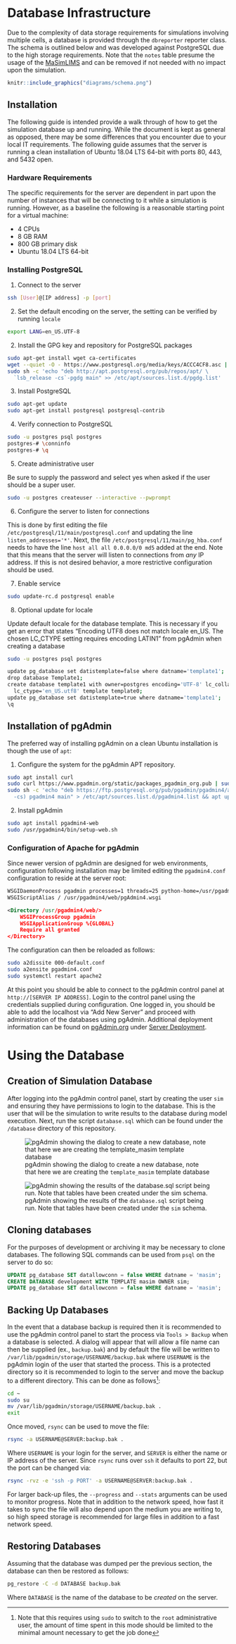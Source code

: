 # Database Infrastructure

Due to the complexity of data storage requirements for simulations involving multiple cells, a database is provided through the `dbreporter` reporter class. The schema is outlined below and was developed against PostgreSQL due to the high storage requirements. Note that the `notes` table presume the usage of the [MaSimLIMS](https://github.com/rjzupkoii/MaSimLIMS) and can be removed if not needed with no impact upon the simulation.     

```r
knitr::include_graphics("diagrams/schema.png")
```

## Installation

The following guide is intended provide a walk through of how to get the simulation  database up and running. While the document is kept as general as opposed, there may be some differences that you encounter due to your local IT requirements. The following guide assumes that the server is running a clean installation of Ubuntu 18.04 LTS 64-bit with ports 80, 443, and 5432 open.

### Hardware Requirements

The specific requirements for the server are dependent in part upon the number of instances that will be connecting to it while a simulation is running. However, as a baseline the following is a reasonable starting point for a virtual machine:

- 4 CPUs
- 8 GB RAM
- 800 GB primary disk
- Ubuntu 18.04 LTS 64-bit

### Installing PostgreSQL

1. Connect to the server

```bash
ssh [User]@[IP address] -p [port]
```

2. Set the default encoding on the server, the setting can be verified by running `locale`

```bash
export LANG=en_US.UTF-8
```

2. Install the GPG key and repository for PostgreSQL packages

```bash
sudo apt-get install wget ca-certificates
wget --quiet -O - https://www.postgresql.org/media/keys/ACCC4CF8.asc | sudo apt-key add -
sudo sh -c 'echo "deb http://apt.postgresql.org/pub/repos/apt/ \
  `lsb_release -cs`-pgdg main" >> /etc/apt/sources.list.d/pgdg.list'
```

3. Install PostgreSQL

```bash
sudo apt-get update
sudo apt-get install postgresql postgresql-contrib
```

4. Verify connection to PostgreSQL

```bash
sudo -u postgres psql postgres
postgres-# \conninfo
postgres-# \q
```

5. Create administrative user

Be sure to supply the password and select yes when asked if the user should be a super user.

```bash
sudo -u postgres createuser --interactive --pwprompt
```

6. Configure the server to listen for connections

This is done by first editing the file `/etc/postgresql/11/main/postgresql.conf` and updating the line `listen_addresses='*'`. Next, the file `/etc/postgresql/11/main/pg_hba.conf` needs to have the line `host all all 0.0.0.0/0 md5` added at the end. Note that this means that the server will listen to connections from *any* IP address. If this is not desired behavior, a more restrictive configuration should be used.

7. Enable service

```bash
sudo update-rc.d postgresql enable
```

8. Optional update for locale

Update default locale for the database template. This is necessary if you get an error that states "Encoding UTF8 does not match locale en_US. The chosen LC_CTYPE setting requires encoding LATIN1" from pgAdmin when creating a database

```bash
sudo -u postgres psql postgres

update pg_database set datistemplate=false where datname='template1';
drop database Template1;
create database template1 with owner=postgres encoding='UTF-8' lc_collate='en_US.utf8' \
  lc_ctype='en_US.utf8' template template0;
update pg_database set datistemplate=true where datname='template1';
\q
```

## Installation of pgAdmin

The preferred way of installing pgAdmin on a clean Ubuntu installation is though the use of `apt`:

1. Configure the system for the pgAdmin APT repository.

```bash
sudo apt install curl
sudo curl https://www.pgadmin.org/static/packages_pgadmin_org.pub | sudo apt-key add
sudo sh -c 'echo "deb https://ftp.postgresql.org/pub/pgadmin/pgadmin4/apt/$(lsb_release \
  -cs) pgadmin4 main" > /etc/apt/sources.list.d/pgadmin4.list && apt update'
```

2. Install pgAdmin

```bash
sudo apt install pgadmin4-web 
sudo /usr/pgadmin4/bin/setup-web.sh
```

### Configuration of Apache for pgAdmin

Since newer version of pgAdmin are designed for web environments, configuration following installation may be limited editing the `pgadmin4.conf` configuration to reside at the server root:

```xml
WSGIDaemonProcess pgadmin processes=1 threads=25 python-home=/usr/pgadmin4/venv
WSGIScriptAlias / /usr/pgadmin4/web/pgAdmin4.wsgi

<Directory /usr/pgadmin4/web/>
    WSGIProcessGroup pgadmin
    WSGIApplicationGroup %{GLOBAL}
    Require all granted
</Directory>
```

The configuration can then be reloaded as follows:

```bash
sudo a2dissite 000-default.conf
sudo a2ensite pgadmin4.conf
sudo systemctl restart apache2
```

At this point you should be able to connect to the pgAdmin control panel at `http://[SERVER IP ADDRESS]`. Login to the control panel using the credentials supplied during configuration. One logged in, you should be able to add the localhost via "Add New Server" and proceed with administration of the databases using pgAdmin. Additional deployment information can be found on [pgAdmin.org](https://www.pgadmin.org/) under [Server Deployment](https://www.pgadmin.org/docs/pgadmin4/5.7/server_deployment.html).

# Using the Database

## Creation of Simulation Database

After logging into the pgAdmin control panel, start by creating the user `sim` and ensuring they have permissions to login to the database. This is the user that will be the simulation to write results to the database during model execution. Next, run the script `database.sql` which can be found under the `/database` directory of this repository.

![pgAdmin showing the dialog to create a new database, note that here we are creating the `template_masim` template database](figures/pg_admin_create.png)

![pgAdmin showing the results of the `database.sql` script being run. Note that tables have been created under the `sim` schema.](figures/pg_admin_script.png)

## Cloning databases

For the purposes of development or archiving it may be necessary to clone databases. The following SQL commands can be used from `psql` on the server to do so:

```sql
UPDATE pg_database SET datallowconn = false WHERE datname = 'masim';
CREATE DATABASE development WITH TEMPLATE masim OWNER sim;
UPDATE pg_database SET datallowconn = false WHERE datname = 'masim';
```

## Backing Up Databases

In the event that a database backup is required then it is recommended to use the pgAdmin control panel to start the process via `Tools > Backup` when a database is selected. A dialog will appear that will allow a file name can then be supplied (ex., `backup.bak`) and by default the file will be written to `/var/lib/pgadmin/storage/USERNAME/backup.bak` where `USERNAME` is the pgAdmin login of the user that started the process. This is a protected directory so it is recommended to login to the server and move the backup to a different directory. This can be done as follows^[ Note that this requires using `sudo` to switch to the `root` administrative user, the amount of time spent in this mode should be limited to the minimal amount necessary to get the job done]:

```bash
cd ~
sudo su
mv /var/lib/pgadmin/storage/USERNAME/backup.bak .
exit
```

Once moved, `rsync` can be used to move the file:

```bash
rsync -a USERNAME@SERVER:backup.bak .
```

Where `USERNAME` is your login for the server, and `SERVER` is either the name or IP address of the server. Since `rsync` runs over `ssh` it defaults to port 22, but the port can be changed via:

```bash
rsync -rvz -e 'ssh -p PORT' -a USERNAME@SERVER:backup.bak .
```

For larger back-up files, the `--progress` and `--stats` arguments can be used to monitor progress. Note that in addition to the network speed, how fast it takes to sync the file will also depend upon the medium you are writing to, so high speed storage is recommended for large files in addition to a fast network speed.

## Restoring Databases

Assuming that the database was dumped per the previous section, the database can then be restored as follows:

```bash
pg_restore -C -d DATABASE backup.bak
```

Where `DATABASE` is the name of the database to be *created* on the server.
